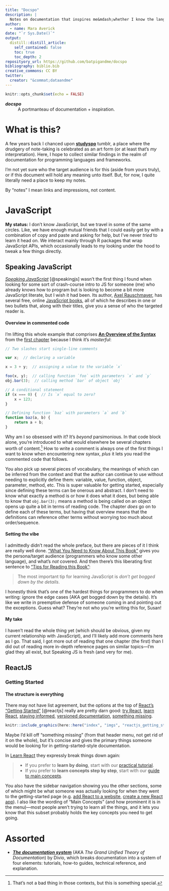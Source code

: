 ```yaml
---
title: "Docspo"
description: |
  Notes on documentation that inspires me&mdash;whether I know the language(s) or not.
author:
  - name: Mara Averick
date: "`r Sys.Date()`"
output: 
  distill::distill_article:
    self_contained: false
    toc: true
    toc_depth: 2
reposityory_url: https://github.com/batpigandme/docspo
bibliography: biblio.bib
creative_commons: CC BY
twitter:
  creator: "&commat;dataandme"
---
```


```r
knitr::opts_chunk$set(echo = FALSE)
```

::: {.terms}
<dl>
  <dt>*__docspo__*</dt>
  <dd>A portmanteau of documentation &plus; inspiration.</dd>
</dl>
:::


# What is this?

A few years back I chanced upon [__studyspo__](https://dataandme.tumblr.com/tagged/studyspo) tumblr, a place where the drudgery of note-taking is celebrated as an art form (or at least that's _my_ interpretation). Here, I hope to collect similar findings in the realm of documentation for programming languages and frameworks.

I'm not yet sure who the target audience is for this (aside from yours truly), or if this document will hold any meaning unto itself. But, for now, I quite literally need a place to keep my notes.

<aside>By “notes” I mean links and impressions, not content.</aside>

# JavaScript

::: {.status}
__My status:__ I don't know JavaScript, but we travel in some of the same circles. Like, we have enough mutual friends that I could easily get by with a combination of copy and paste and asking for help, but I've never _tried_ to learn it head on. We interact mainly through R packages that wrap JavaScript APIs, which occasionally leads to my looking under the hood to tweak a few things directly.
:::

## Speaking JavaScript

[_Speaking JavaScript_](http://speakingjs.com/) [@speakingjs] wasn't the first thing I found when looking for some sort of crash-course intro to JS for someone (me) who already knows how to program but is looking to become a bit more JavaScript literate, but I wish it had been. Its author, [Axel Rauschmayer](http://dr-axel.de/), has several free, online [JavaScript books](https://exploringjs.com/), all of which he describes in one or two bullets that, along with their titles, give you a sense of who the targeted reader is.

#### Overview in commented code

I'm lifting this whole example that comprises [__An Overview of the Syntax__](http://speakingjs.com/es5/ch01.html#_an_overview_of_the_syntax) from the [first chapter](http://speakingjs.com/es5/ch01.html) because I think it's _masterful_:

```js
// Two slashes start single-line comments

var x;  // declaring a variable

x = 3 + y;  // assigning a value to the variable `x`

foo(x, y);  // calling function `foo` with parameters `x` and `y`
obj.bar(3);  // calling method `bar` of object `obj`

// A conditional statement
if (x === 0) {  // Is `x` equal to zero?
    x = 123;
}

// Defining function `baz` with parameters `a` and `b`
function baz(a, b) {
    return a + b;
}

```

Why am I so obsessed with it? It's _beyond_ parsimonious. In that code block alone, you're introduced to what would elsewhere be several chapters worth of content.^[That's not a bad thing in those contexts, but this is something special.] How to write a comment is always one of the first things I want to know when encountering new syntax, _plus_ it lets you read the commented code that follows. 

You also pick up several pieces of vocabulary, the meanings of which can be inferred from the context and that the author can continue to use without needing to explicitly define them: variable, value, function, object, parameter, method, etc. This is super valuable for getting started, especially since defining these terms can be onerous and abstract. I don't need to know what exactly a method is or how it does what it does, but being able to know that `obj.bar(3);` means a method is being called on an object opens up quite a bit in terms of reading code.  The chapter _does_ go on to define each of these terms, but having that overview means that the definitions can reference other terms without worrying too much about order/sequence.

#### Setting the vibe

I admittedly didn't read the whole preface, but there are pieces of it I think are really well done. [“What You Need to Know About This Book”](http://speakingjs.com/es5/pr02.html#_what_you_need_to_know_about_this_book) gives you the persona/target audience (programmers who know some other language), and what's _not_ covered. And then there's this liberating first sentence to [“Tips for Reading this Book”](http://speakingjs.com/es5/pr02.html#how_to_read):

> The most important tip for learning JavaScript is _don’t get bogged down by the details_.

I honestly think that's one of the hardest things for programmers to do when writing: ignore the edge cases (AKA get bogged down by the details). It's like we write in preemptive defense of someone coming in and pointing out the exceptions. Guess what? They're not who you're writing this for, Susan!

#### My take

I haven't read the whole thing yet (which should be obvious, given my current relationship with JavaScript), and I'll likely add more comments here as I go. That said, I got more out of reading that one chapter (the first) than I did out of reading more in-depth reference pages on similar topics&mdash;I'm glad they all exist, but Speaking JS is fresh (and very for me). 

## ReactJS

### Getting Started

#### The structure is everything

There may not have list agreement, but the options at the top of [React's “Getting Started”](https://reactjs.org/docs/getting-started.html) [@reactjs] really are pretty darn good: [try React](https://reactjs.org/docs/getting-started.html#try-react), [learn React](https://reactjs.org/docs/getting-started.html#learn-react), [staying informed](https://reactjs.org/docs/getting-started.html#staying-informed), [versioned documentation](https://reactjs.org/docs/getting-started.html#versioned-documentation), [something missing](https://reactjs.org/docs/getting-started.html#something-missing). 

```r
knitr::include_graphics(here::here("index", "imgs", "reactjs_getting_started.png"))
```

Maybe I'd kill off “something missing” (from that header menu, not get rid of it on the whole), but it's concise and gives the primary things someone would be looking for in getting-started-style documentation. 

In [Learn React](https://reactjs.org/docs/getting-started.html#learn-react) they expressly break things down again:

> * If you prefer to __learn by doing__, start with our [practical tutorial](https://reactjs.org/tutorial/tutorial.html).  
> * If you prefer to __learn concepts step by step__, start with our [guide to main concepts](https://reactjs.org/docs/hello-world.html).

You also have the sidebar navigation showing you the other sections, some of which might be what someone was actually looking for when they went to the getting-started page (e.g. [add React to a website](https://reactjs.org/docs/add-react-to-a-website.html), [create a new React app](https://reactjs.org/docs/create-a-new-react-app.html)). I also like the wording of “Main Concepts” (and how prominent it is in the menu)&mdash;most people aren't trying to learn all the things, and it lets you know that this subset probably holds the key concepts you need to get going.

# Assorted

* [*__The documentation system__*](https://documentation.divio.com/) (AKA _The Grand Unified Theory of Documentation_) by Divio, which breaks documentation into a system of four elements: tutorials, how-to guides, technical reference, and explanation.